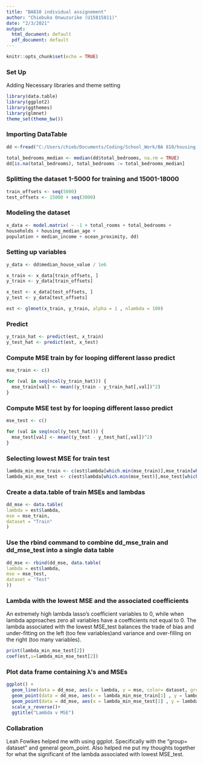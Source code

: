---
title: "BA810 individual assignement"
author: "Chiebuka Onwuzurike (U15815811)"
date: "2/3/2021"
output:
  html_document: default
  pdf_document: default
---

```{r setup, include=FALSE}
knitr::opts_chunk$set(echo = TRUE)
```
### Set Up

Adding Necessary libraries and theme setting
``` {r}
library(data.table)
library(ggplot2)
library(ggthemes)
library(glmnet)
theme_set(theme_bw())
```

### Importing DataTable
``` {r}
dd <-fread("C:/Users/chieb/Documents/Coding/School_Work/BA 810/housing.csv")

total_bedrooms_median <- median(dd$total_bedrooms, na.rm = TRUE)
dd[is.na(total_bedrooms), total_bedrooms := total_bedrooms_median]
```


### Splitting the dataset 1-5000 for training and 15001-18000
```{r}
train_offsets <- seq(5000)
test_offsets <- 15000 + seq(3000)
```

### Modeling the dataset
```{r}
x_data <- model.matrix( ~ -1 + total_rooms + total_bedrooms + 
households + housing_median_age +
population + median_income + ocean_proximity, dd)
```

### Setting up variables

```{r}
y_data <- dd$median_house_value / 1e6

x_train <- x_data[train_offsets, ]
y_train <- y_data[train_offsets]

x_test <- x_data[test_offsets, ]
y_test <- y_data[test_offsets]

est <- glmnet(x_train, y_train, alpha = 1 , nlambda = 100)
```

### Predict
```{r}
y_train_hat <- predict(est, x_train)
y_test_hat <- predict(est, x_test)
```

### Compute MSE train by for looping different lasso predict
```{r}
mse_train <- c()

for (val in seq(ncol(y_train_hat))) {
  mse_train[val] <- mean((y_train - y_train_hat[,val])^2)
}
```
### Compute MSE test by for looping different lasso predict
```{r}
mse_test <- c()

for (val in seq(ncol(y_test_hat))) {
  mse_test[val] <- mean((y_test - y_test_hat[,val])^2)
}
```


### Selecting lowest MSE for train test
```{r}
lambda_min_mse_train <- c(est$lambda[which.min(mse_train)],mse_train[which.min(mse_train)])
lambda_min_mse_test <- c(est$lambda[which.min(mse_test)],mse_test[which.min(mse_test)])
```

### Create a data.table of train MSEs and lambdas
```{r}
dd_mse <- data.table(
lambda = est$lambda,
mse = mse_train,
dataset = "Train"
)
```

### Use the rbind command to combine dd_mse_train and dd_mse_test into a single data table
```{r}
dd_mse <- rbind(dd_mse, data.table(
lambda = est$lambda,
mse = mse_test,
dataset = "Test"
))
```

### Lambda with the lowest MSE and the associated coefficients

An extremely high lambda lasso's coefficient variables to 0, while when lambda approaches zero all variables have a coefficients not equal to 0. The lambda associated with the lowest MSE_test balances the trade of bias and under-fitting on the left (too few variables)and variance and over-filling on the right (too many variables).

```{r}
print(lambda_min_mse_test[2])
coef(est,s=lambda_min_mse_test[2])
```

### Plot data frame containing λ’s and MSEs

```{r}
ggplot() +
  geom_line(data = dd_mse, aes(x = lambda, y = mse, color= dataset, group = dataset))+ 
  geom_point(data = dd_mse, aes(x = lambda_min_mse_train[1] , y = lambda_min_mse_train[2]))+
  geom_point(data = dd_mse, aes(x = lambda_min_mse_test[1] , y = lambda_min_mse_test[2]) ) +
  scale_x_reverse()+
  ggtitle("Lambda v MSE")
```

### Collabration

Leah Fowlkes helped me with using ggplot. Specifically with the "group= dataset" and general geom_point. Also helped me put my thoughts together for what the significant of the lambda associated with lowest MSE_test.

 

